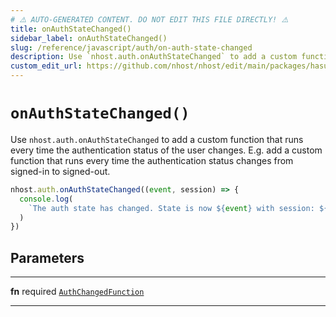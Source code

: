 ```yaml
---
# ⚠️ AUTO-GENERATED CONTENT. DO NOT EDIT THIS FILE DIRECTLY! ⚠️
title: onAuthStateChanged()
sidebar_label: onAuthStateChanged()
slug: /reference/javascript/auth/on-auth-state-changed
description: Use `nhost.auth.onAuthStateChanged` to add a custom function that runs every time the authentication status of the user changes. E.g. add a custom function that runs every time the authentication status changes from signed-in to signed-out.
custom_edit_url: https://github.com/nhost/nhost/edit/main/packages/hasura-auth-js/src/hasura-auth-client.ts#L460
---
```


# `onAuthStateChanged()`

Use `nhost.auth.onAuthStateChanged` to add a custom function that runs every time the authentication status of the user changes. E.g. add a custom function that runs every time the authentication status changes from signed-in to signed-out.

```ts
nhost.auth.onAuthStateChanged((event, session) => {
  console.log(
    `The auth state has changed. State is now ${event} with session: ${session}`
  )
})
```

## Parameters

---

**<span className="parameter-name">fn</span>** <span className="optional-status">required</span> [`AuthChangedFunction`](/reference/docgen/javascript/auth/types/auth-changed-function)

---
